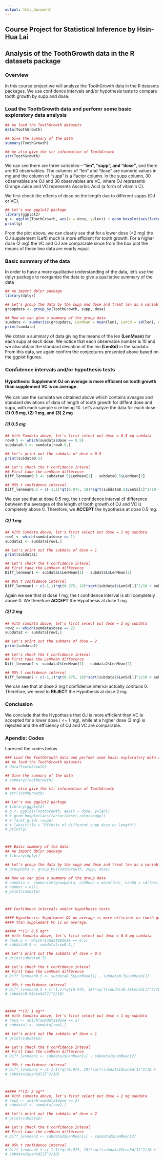 ```yaml
---
output: html_document
---
```

## Course Project for Statistical Inference by Hsin-Hua Lai
## Analysis of the ToothGrowth data in the R datasets package

### Overview
In this course project we will analyze the ToothGrowth data in the R datasets packages. We use confidence intervals and/or hypothesis tests to compare tooth growth by supp and dose.

### Load the ToothGrowth data and perfomr some basic exploratory data analysis
```r
## We load the ToothGrowth datasets
data(ToothGrowth)

## Give the summary of the data
summary(ToothGrowth)

## We also give the str information of ToothGrowth
str(ToothGrowth)
```
We can see there are three variables---**"len", "supp", and "dose"**, and there are 60 observables. The columns of "len" and "dose" are numeric values in mg and the column of "supp" is a Factor column. In the supp column, 30 observables are OJ and 30 observables are VC, where OJ represents Orange Juice and VC represents Ascorbic Acid (a form of vitamin C).


We first check the effects of dose on the length due to different supps (OJ or VC).
```r
## Let's use ggplot2 package
library(ggplot2)
g <- ggplot(ToothGrowth, aes(x = dose, y=len)) + geom_boxplot(aes(factor(dose),color=supp)) + facet_grid(.~supp) + labs(title = "Effects of different supp dose on length")
print(g)
```

From the plot above, we can clearly see that for a lower dose (<2 mg) the OJ supplement (Left) much is more efficient for tooth growth. For a higher dose (2 mg) the VC and OJ are comparable since from the box plot the means of these two data are nearly equal.

### Basic summary of the data
In order to have a more qualitative understanding of the data, let's use the dplyr package to reorganize the data to give a qualitative summary of the data

```r
## We import dplyr package
library(dplyr)

## Let's group the data by the supp and dose and treat len as a variable
groupdata <- group_by(ToothGrowth, supp, dose)

## Now we can give a summary of the group data 
sumdata <- summarize(groupdata, LenMean = mean(len), LenSd = sd(len), number = n())
print(sumdata)
```

We obtain a summary of data giving the means of the len **(LenMean)** for each supp at each dose. We notice that each observable number is 10 and we also obtain the standard deviation of the len **(LenSd)** in the subdata. From this data, we again confirm the conjectures presented above based on the ggplot figures.

### Confidence intervals and/or hypothesis tests

#### Hypothesis: Supplement OJ on average is more efficient on tooth growth than supplement VC is on average.

We can use the sumdata we obtained above which contains aveages and standard deviations of data of length of tooth growth for diffent dose and supp, with each sample size being 10. Let's analyze the data for each dose: **(1) 0.5 mg, (2) 1 mg, and (3) 2 mg**

##### **(1) 0.5 mg**
```r
## With Sumdata above, let's first select out dose = 0.5 mg subdata
row0.5 <- which(sumdata$dose == 0.5)
subdata0.5 <- sumdata[row0.5,]

## Let's print out the subdata of dose = 0.5
print(subdata0.5)

## Let's check the t confidence inteval
## First take the LenMean difference
Diff_lenmean0.5 <- subdata0.5$LenMean[1] - subdata0.5$LenMean[2]

## 95% t confidence interval
Diff_lenmean0.5 + c(-1,1)*qt(0.975, 18)*sqrt(subdata0.5$LenSd[1]^2/10 + subdata0.5$LenSd[2]^2/10)

```

We can see that at dose 0.5 mg, the t confidence interval of difference between the averages of the length of tooth growth of OJ and VC is completely above 0. Therefore, we **ACCEPT** the hypothesis at dose 0.5 mg.

##### **(2) 1 mg**
```r
## With Sumdata above, let's first select out dose = 1 mg subdata
row1 <- which(sumdata$dose == 1)
subdata1 <- sumdata[row1,]

## Let's print out the subdata of dose = 1
print(subdata1)

## Let's check the t confidence inteval
## First take the LenMean difference
Diff_lenmean1 <- subdata1$LenMean[1] - subdata1$LenMean[2]

## 95% t confidence interval
Diff_lenmean1 + c(-1,1)*qt(0.975, 18)*sqrt(subdata1$LenSd[1]^2/10 + subdata1$LenSd[2]^2/10)
```

Again we see that at dose 1 mg, the t confidence interval is still completely above 0. We therefore **ACCEPT** the Hypothesis at dose 1 mg.

##### **(2) 2 mg**
```r
## With sumdata above, let's first select out dose = 2 mg subdata
row2 <- which(sumdata$dose == 2)
subdata2 <- sumdata[row2,]

## Let's print out the subdata of dose = 2
print(subdata2)

## Let's check the t confidence inteval
## First take the LenMean difference
Diff_lenmean2 <- subdata2$LenMean[1] - subdata2$LenMean[2]

## 95% t confidence interval
Diff_lenmean2 + c(-1,1)*qt(0.975, 18)*sqrt(subdata2$LenSd[1]^2/10 + subdata2$LenSd[2]^2/10)
```

We can see that at dose 2 mg t confidence interval actually *contains* 0. Therefore, we need to **REJECT** the Hypothesis at dose 2 mg.

### Conclusion
We conclude that the Hypothesis that OJ is more efficient than VC is accepted for a lower dose ( <= 1 mg), while at a higher dose (2 mg) is rejected and the efficiency of OJ and VC are comparable. 

### Apendix: Codes
I present the codes below
```r
### Load the ToothGrowth data and perfomr some basic exploratory data analysis
## We load the ToothGrowth datasets
# data(ToothGrowth)

## Give the summary of the data
# summary(ToothGrowth)

## We also give the str information of ToothGrowth
# str(ToothGrowth)

## Let's use ggplot2 package
# library(ggplot2)
# g <- ggplot(ToothGrowth, aes(x = dose, y=len)) 
# + geom_boxplot(aes(factor(dose),color=supp)) 
# + facet_grid(.~supp) 
# + labs(title = "Effects of different supp dose on length")
# print(g)



### Basic summary of the data
## We import dplyr package
# library(dplyr)

## Let's group the data by the supp and dose and treat len as a variable
# groupdata <- group_by(ToothGrowth, supp, dose)

## Now we can give a summary of the group data 
# sumdata <- summarize(groupdata, LenMean = mean(len), LenSd = sd(len),
# number = n())
# print(sumdata)



### Confidence intervals and/or hypothesis tests

#### Hypothesis: Supplement OJ on average is more efficient on tooth growth
#### than supplement VC is on average.

##### **(1) 0.5 mg**
## With Sumdata above, let's first select out dose = 0.5 mg subdata
# row0.5 <- which(sumdata$dose == 0.5)
# subdata0.5 <- sumdata[row0.5,]

## Let's print out the subdata of dose = 0.5
# print(subdata0.5)

## Let's check the t confidence inteval
## First take the LenMean difference
# Diff_lenmean0.5 <- subdata0.5$LenMean[1] - subdata0.5$LenMean[2]

## 95% t confidence interval
# Diff_lenmean0.5 + c(-1,1)*qt(0.975, 18)*sqrt(subdata0.5$LenSd[1]^2/10 +
# subdata0.5$LenSd[2]^2/10)



##### **(2) 1 mg**
## With Sumdata above, let's first select out dose = 1 mg subdata
# row1 <- which(sumdata$dose == 1)
# subdata1 <- sumdata[row1,]

## Let's print out the subdata of dose = 1
# print(subdata1)

## Let's check the t confidence inteval
## First take the LenMean difference
# Diff_lenmean1 <- subdata1$LenMean[1] - subdata1$LenMean[2]

## 95% t confidence interval
# Diff_lenmean1 + c(-1,1)*qt(0.975, 18)*sqrt(subdata1$LenSd[1]^2/10 + 
# subdata1$LenSd[2]^2/10)



##### **(2) 2 mg**
## With sumdata above, let's first select out dose = 2 mg subdata
# row2 <- which(sumdata$dose == 2)
# subdata2 <- sumdata[row2,]

## Let's print out the subdata of dose = 2
# print(subdata2)

## Let's check the t confidence inteval
## First take the LenMean difference
# Diff_lenmean2 <- subdata2$LenMean[1] - subdata2$LenMean[2]

## 95% t confidence interval
# Diff_lenmean2 + c(-1,1)*qt(0.975, 18)*sqrt(subdata2$LenSd[1]^2/10 +
# subdata2$LenSd[2]^2/10)
```